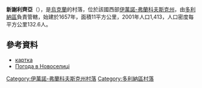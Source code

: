 {{coord|48|56|59|N|23|55|5|E|scale:30000|display=title}}

'''新謝利齊亞'''（{{lang-uk|Новоселиця}}），是[[烏克蘭|烏克蘭]]的村落，位於該國西部[[伊萬諾-弗蘭科夫斯克州|伊萬諾-弗蘭科夫斯克州]]，由[[多利納區|多利納區]]負責管轄，始建於1657年，面積11平方公里，2001年人口1,413，人口密度每平方公里132.6人。

==參考資料==
* [http://gska2.rada.gov.ua/pls/z7502/A005?rdat1=13.12.2009&rf7571=13529 картка]{{dead link|date=2018年3月 |bot=InternetArchiveBot |fix-attempted=yes }}
* [http://weather.in.ua/ua/ivano-frankovskaja/18024 Погода в Новоселиці] {{Wayback|url=http://weather.in.ua/ua/ivano-frankovskaja/18024 |date=20111221053002 }}

{{DEFAULTSORT:Новоселиця}}
[[Category:伊萬諾-弗蘭科夫斯克州村落|Category:伊萬諾-弗蘭科夫斯克州村落]]
[[Category:多利納區村落|Category:多利納區村落]]


{{IvanoFrankivsk-geo-stub}}
